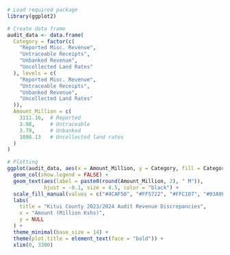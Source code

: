 ```r
# Load required package
library(ggplot2)

# Create data frame
audit_data <- data.frame(
  Category = factor(c(
    "Reported Misc. Revenue",
    "Untraceable Receipts",
    "Unbanked Revenue",
    "Uncollected Land Rates"
  ), levels = c(
    "Reported Misc. Revenue",
    "Untraceable Receipts",
    "Unbanked Revenue",
    "Uncollected Land Rates"
  )),
  Amount_Million = c(
    3111.16,  # Reported
    3.98,     # Untraceable
    3.79,     # Unbanked
    1098.13   # Uncollected land rates
  )
)

# Plotting
ggplot(audit_data, aes(x = Amount_Million, y = Category, fill = Category)) +
  geom_col(show.legend = FALSE) +
  geom_text(aes(label = paste0(round(Amount_Million, 2), " M")),
            hjust = -0.1, size = 4.5, color = "black") +
  scale_fill_manual(values = c("#4CAF50", "#FF5722", "#FFC107", "#03A9F4")) +
  labs(
    title = "Kitui County 2023/2024 Audit Revenue Discrepancies",
    x = "Amount (Million Kshs)",
    y = NULL
  ) +
  theme_minimal(base_size = 14) +
  theme(plot.title = element_text(face = "bold")) +
  xlim(0, 3300)

```

